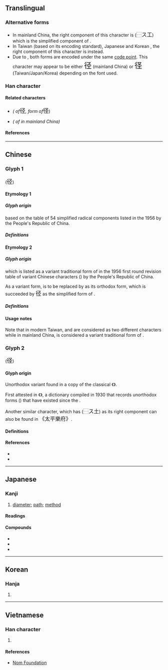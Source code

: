 {{also|徑|逕}}
{{character info/new}}
==Translingual==
{{Han simplified forms|徑|径|径}}

===Alternative forms===
* In mainland China, the right component of this character is {{l|mul|𢀖}} (<big>⿱ス工</big>) which is the simplified component of {{l|mul|巠}}.
* In Taiwan (based on its encoding standard), Japanese {{w|shinjitai}} and Korean {{w|hanja}}, the right component of this character is {{l|mul|圣}} instead.
* Due to {{w|Han unification}}, both forms are encoded under the same [[code point]]. This character may appear to be either <font size=5, lang=zh-Hans>径</font> (mainland China) or <font size=5, lang=ja>径</font> (Taiwan/Japan/Korea) depending on the font used.

===Han character===
{{Han char|rn=60|rad=彳|as=05|sn=8|four=27212|canj=HONOM,HOEG|ids=⿰彳𢀖(G),⿰彳圣(TJK)}}

====Related characters====
* {{l|mul|[[徑]]}} ''({{w|Traditional Chinese|Traditional form}} of ''<font size=4, lang=zh-Hans>径</font>'', {{w|kyūjitai}} form of ''<font size=4, lang=ja>径</font>)
* {{l|mul|[[逕]]}} ''({{w|Variant Chinese character|Variant}} {{w|Traditional Chinese|traditional form}} of {{l|mul|徑}} in mainland China)''

====References====
{{Han ref|kx=0365.411|dkj=10080|dj=0686.060|hdz=20818.010|uh=5F84}}

----

==Chinese==

===Glyph 1===
{{Han-glyphref|⿰彳𢀖|}} (<font size=4, lang=zh-Hans>径</font>)

====Etymology 1====

=====Glyph origin=====
{{Han simp|徑|f=巠|t=𢀖}} based on the table of 54 simplified radical components listed in the 1956 {{w|Chinese Character Simplification Scheme}} by the People's Republic of China. <!-- Refer https://zh.wikisource.org/wiki/漢字簡化方案#漢字偏旁簡化表 -->

=====Definitions=====
{{zh-see|徑}}

====Etymology 2====

=====Glyph origin=====
{{Han simp|逕}} which is listed as a variant traditional form of {{l|zh|徑}} in the 1956 first round revision table of variant Chinese characters ({{w2|zh|第一批异体字整理表}}) by the People's Republic of China.<!-- Refer https://zh.wikisource.org/wiki/第一批异体字整理表/1955年 -->

As a variant form, {{l|zh|逕}} is to be replaced by {{l|zh|徑}} as its orthodox form, which is succeeded by <font size=4, lang=zh-Hans>径</font> as the simplified form of {{l|zh|徑}}.

=====Definitions=====
{{zh-see|逕}}

====Usage notes====
Note that in modern Taiwan, {{l|zh|徑}} and {{l|zh|逕}} are considered as two different characters while in mainland China, {{l|zh|逕}} is considered a variant traditional form of {{l|zh|徑}}. <!-- Refer Character 1163, https://zh.wikisource.org/wiki/通用規范漢字表 -->

===Glyph 2===
{{Han-glyphref|⿰彳圣|}} (<font size=4, lang=ja>径</font>)

====Glyph origin====
Unorthodox variant {{Han simp|徑|f=巠|t=圣|nocap=y}} found in a {{w|Movable type#Metal movable type in China|moveable type}} copy of the classical {{w|Classic Chinese Novels|Chinese novel}} {{w|Jin Ping Mei}} 《{{w2|zh|金瓶梅}}》.

First attested in 《{{w2|zh|宋元以來俗字譜}}》, a {{w|Variant Chinese character|variant forms}} dictionary compiled in 1930 that records unorthodox forms ({{l|zh|俗字}}) that have existed since the {{w|Song dynasty}}.

Another similar character, which has (<big>⿱ス土</big>) as its right component can also be found in <big>《太平樂府》</big>.

====Definitions====
{{zh-see|徑|v}}

====References====
* {{R:twedu|A01289-001}}
* {{R:twedu|A01289-009}}

----

==Japanese==
{{ja-kanji forms|径|徑}}

===Kanji===
{{ja-kanji|grade=4|rs=彳05|kyu=徑}}

# [[diameter]]; [[path]]; [[method]]

====Readings====
{{ja-readings
|goon=きょう
|kanon=けい
|kun=こみち-, みち-, さしわたし-
}}

====Compounds====
* {{ja-r|径間|けいかん}}
* {{ja-r|径庭|けいてい}}
* {{ja-r|径路|けいろ}}

----

==Korean==

===Hanja===
{{ko-hanja|hangeul=경|eumhun=|rv=gyeong|mr=kyŏng|y=kyeng}}

# {{defn|lang=ko|sort=彳05}}

----

==Vietnamese==

===Han character===
{{vi-hantu|rs=彳05|[[kính]]}}

# {{defn|lang=vi|sort=彳05}}

====References====
* [http://nomfoundation.org/common/nom_details.php?codepoint=5F84 Nom Foundation]